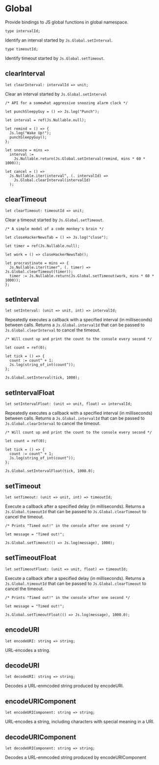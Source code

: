 
# Global

<ApiIntro>

Provide bindings to JS global functions in global namespace.

</ApiIntro>

```re sig
type intervalId;
```

Identify an interval started by `Js.Global.setInterval`.

```re sig
type timeoutId;
```

Identify timeout started by `Js.Global.setTimeout`.

## clearInterval

```re sig
let clearInterval: intervalId => unit;
```

Clear an interval started by `Js.Global.setInterval`

```re example
/* API for a somewhat aggressive snoozing alarm clock */

let punchSleepyGuy = () => Js.log("Punch");

let interval = ref(Js.Nullable.null);

let remind = () => {
  Js.log("Wake Up!");
  punchSleepyGuy();
};

let snooze = mins =>
  interval :=
    Js.Nullable.return(Js.Global.setInterval(remind, mins * 60 * 1000));

let cancel = () =>
  Js.Nullable.iter(interval^, (. intervalId) =>
    Js.Global.clearInterval(intervalId)
  );
```

## clearTimeout

```re sig
let clearTimeout: timeoutId => unit;
```

Clear a timeout started by `Js.Global.setTimeout`.

```re example
/* A simple model of a code monkey's brain */

let closeHackerNewsTab = () => Js.log("close");

let timer = ref(Js.Nullable.null);

let work = () => closeHackerNewsTab();

let procrastinate = mins => {
  Js.Nullable.iter(timer^, (. timer) => Js.Global.clearTimeout(timer));
  timer := Js.Nullable.return(Js.Global.setTimeout(work, mins * 60 * 1000));
};
```

## setInterval

```re sig
let setInterval: (unit => unit, int) => intervalId;
```

Repeatedly executes a callback with a specified interval (in milliseconds) between calls.
Returns a `Js.Global.intervalId` that can be passed to `Js.Global.clearInterval` to cancel the timeout.

```re example
/* Will count up and print the count to the console every second */

let count = ref(0);

let tick = () => {
  count := count^ + 1;
  Js.log(string_of_int(count^));
};

Js.Global.setInterval(tick, 1000);
```

## setIntervalFloat

```re sig
let setIntervalFloat: (unit => unit, float) => intervalId;
```

Repeatedly executes a callback with a specified interval (in milliseconds) between calls.
Returns a `Js.Global.intervalId` that can be passed to `Js.Global.clearInterval` to cancel the timeout.

```re example
/* Will count up and print the count to the console every second */

let count = ref(0);

let tick = () => {
  count := count^ + 1;
  Js.log(string_of_int(count^));
};

Js.Global.setIntervalFloat(tick, 1000.0);
```

## setTimeout

```re sig
let setTimeout: (unit => unit, int) => timeoutId;
```

Execute a callback after a specified delay (in milliseconds).
Returns a `Js.Global.timeoutId` that can be passed to `Js.Global.clearTimeout` to cancel the timeout.

```re example
/* Prints "Timed out!" in the console after one second */

let message = "Timed out!";

Js.Global.setTimeout(() => Js.log(message), 1000);
```

## setTimeoutFloat

```re sig
let setTimeoutFloat: (unit => unit, float) => timeoutId;
```

Execute a callback after a specified delay (in milliseconds).
Returns a `Js.Global.timeoutId` that can be passed to `Js.Global.clearTimeout` to cancel the timeout.

```re example
/* Prints "Timed out!" in the console after one second */

let message = "Timed out!";

Js.Global.setTimeoutFloat(() => Js.log(message), 1000.0);
```

## encodeURI

```re sig
let encodeURI: string => string;
```

URL-encodes a string.

## decodeURI

```re sig
let decodeURI: string => string;
```

Decodes a URL-enmcoded string produced by encodeURI.

## encodeURIComponent

```re sig
let encodeURIComponent: string => string;
```

URL-encodes a string, including characters with special meaning in a URI.

## decodeURIComponent

```re sig
let decodeURIComponent: string => string;
```

Decodes a URL-enmcoded string produced by encodeURIComponent
